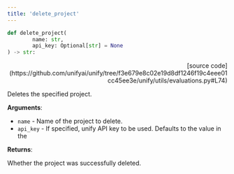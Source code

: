 ```yaml
---
title: 'delete_project'
---
```


```python
def delete_project(
        name: str,
        api_key: Optional[str] = None
) -> str:
```

<p align="right">[source code](https://github.com/unifyai/unify/tree/f3e679e8c02e19d8df1246f19c4eee01cc45ee3e/unify/utils/evaluations.py#L74)</p>

Deletes the specified project.

**Arguments**:

- `name` - Name of the project to delete.
- `api_key` - If specified, unify API key to be used. Defaults to the value in the



**Returns**:

Whether the project was successfully deleted.